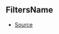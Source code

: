 ## FiltersName



- [Source](https://github.com/Androz2091/discord-player/blob/0ea7a3e/packages/discord-player/src/types/types.ts#L10)